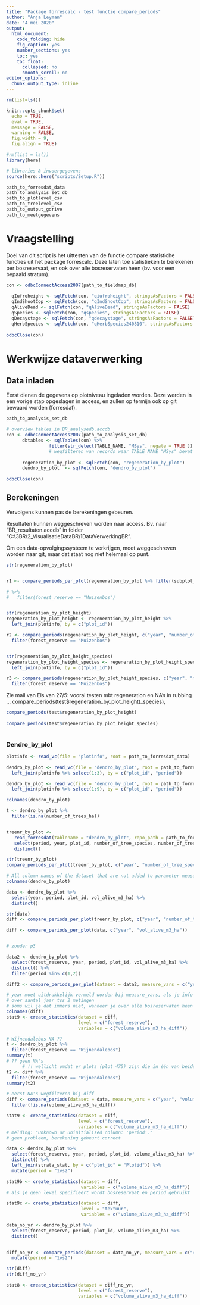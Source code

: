 ```yaml
---
title: "Package forrescalc - test functie compare_periods"
author: "Anja Leyman"
date: "4 mei 2020"
output: 
  html_document:
    code_folding: hide
    fig_caption: yes
    number_sections: yes
    toc: yes
    toc_float:
      collapsed: no
      smooth_scroll: no
editor_options: 
  chunk_output_type: inline
---
```


```r
rm(list=ls())
```

```r
knitr::opts_chunk$set(
  echo = TRUE,
  eval = TRUE,
  message = FALSE,
  warning = FALSE, 
  fig.width = 9,
  fig.align = TRUE)

#rm(list = ls())
library(here)

# libraries & invoergegevens
source(here::here("scripts/Setup.R"))

```


```r
path_to_forresdat_data
path_to_analysis_set_db
path_to_plotlevel_csv
path_to_treelevel_csv
path_to_output_gdrive
path_to_meetgegevens

```

# Vraagstelling

Doel van dit script is het uittesten van de functie compare statistiche functies uit het package forrescalc.
Deze laten toe statistieken te berekenen per bosreservaat, en ook over alle bosreservaten heen (bv. voor een bepaald stratum).

<!-- Onderstaande tabel geeft een overzicht van de gegevens die gebruikt worden voor de analyse.   -->

```r
con <- odbcConnectAccess2007(path_to_fieldmap_db)
  
  qIufroheight <- sqlFetch(con, "qiufroheight", stringsAsFactors = FALSE)
  qIndShootCop <- sqlFetch(con, "qIndShootCop", stringsAsFactors = FALSE)
  qAliveDead <- sqlFetch(con, "qAliveDead", stringsAsFactors = FALSE)
  qSpecies <- sqlFetch(con, "qspecies", stringsAsFactors = FALSE)
  qDecaystage <- sqlFetch(con, "qdecaystage", stringsAsFactors = FALSE)
  qHerbSpecies <- sqlFetch(con, "qHerbSpecies240810", stringsAsFactors = FALSE)
  
odbcClose(con)
```



# Werkwijze dataverwerking

## Data inladen

Eerst dienen de gegevens op plotniveau ingeladen worden. 
Deze werden in een vorige stap opgeslagen in access, en zullen op termijn ook op git bewaard worden (forresdat). 


```r
path_to_analysis_set_db

# overview tables in BR_analysedb.accdb
con <- odbcConnectAccess2007(path_to_analysis_set_db)
      dbtables <- sqlTables(con) %>% 
                filter(str_detect(TABLE_NAME, "MSys", negate = TRUE ))
                # wegfilteren van records waar TABLE_NAME "MSys" bevat
      
      regeneration_by_plot <- sqlFetch(con, "regeneration_by_plot")
      dendro_by_plot  <- sqlFetch(con, "dendro_by_plot")
      
odbcClose(con)

```

## Berekeningen
Vervolgens kunnen pas de berekeningen gebeuren.

Resultaten kunnen weggeschreven worden naar access. Bv. naar "BR_resultaten.accdb" in folder "C:\3BR\2_VisualisatieDataBR\1DataVerwerkingBR\Output".

Om een data-opvolgingssysteem te verkrijgen, moet weggeschreven worden naar git, maar dat staat nog niet helemaal op punt.


```r
str(regeneration_by_plot)


r1 <- compare_periods_per_plot(regeneration_by_plot %>% filter(subplot_id == 1) %>% select(period, plot_id, year, number_of_tree_species, mean_number_established_ha), c("year", "number_of_tree_species", "mean_number_established_ha")) 

# %>% 
#   filter(forest_reserve == "Muizenbos")


str(regeneration_by_plot_height)
regeneration_by_plot_height <- regeneration_by_plot_height %>% 
  left_join(plotinfo, by = c("plot_id"))

r2 <- compare_periods(regeneration_by_plot_height, c("year", "number_of_tree_species", "min_number_of_trees_ha", "max_number_of_trees_ha", "rubbing_damage_perc")) %>% 
  filter(forest_reserve == "Muizenbos") 


str(regeneration_by_plot_height_species)
regeneration_by_plot_height_species <- regeneration_by_plot_height_species %>% 
  left_join(plotinfo, by = c("plot_id"))

r3 <- compare_periods(regeneration_by_plot_height_species, c("year", "min_number_of_trees_ha", "max_number_of_trees_ha", "rubbing_damage_perc")) %>% 
  filter(forest_reserve == "Muizenbos")

```


Zie mail van Els van 27/5: vooral testen mbt regeneration en NA's in rubbing ...
compare_periods(test$regeneration_by_plot_height(_species),

```r
compare_periods(test$regeneration_by_plot_height)
      
compare_periods(test$regeneration_by_plot_height_species)             
                          
```


### Dendro_by_plot

```r
plotinfo <- read_vc(file = "plotinfo", root = path_to_forresdat_data) 

dendro_by_plot <- read_vc(file = "dendro_by_plot", root = path_to_forresdat_data) %>% 
  left_join(plotinfo %>% select(1:3), by = c("plot_id", "period"))

```
```r
dendro_by_plot <- read_vc(file = "dendro_by_plot", root = path_to_forresdat_data) %>% 
  left_join(plotinfo %>% select(1:9), by = c("plot_id", "period"))

colnames(dendro_by_plot)

t <- dendro_by_plot %>% 
  filter(is.na(number_of_trees_ha))



```

```r
treenr_by_plot <-
   read_forresdat(tablename = "dendro_by_plot", repo_path = path_to_forresdat_data) %>%
   select(period, year, plot_id, number_of_tree_species, number_of_trees_ha) %>%
   distinct()

str(treenr_by_plot)
compare_periods_per_plot(treenr_by_plot, c("year", "number_of_tree_species", "number_of_trees_ha"))
```


```r
# All column names of the dataset that are not added to parameter measure_vars, are considered as grouping variables, except for period
colnames(dendro_by_plot)

data <- dendro_by_plot %>% 
  select(year, period, plot_id, vol_alive_m3_ha) %>%
  distinct()

str(data)
diff <- compare_periods_per_plot(treenr_by_plot, c("year", "number_of_tree_species", "number_of_trees_ha"))

diff <- compare_periods_per_plot(data, c("year", "vol_alive_m3_ha"))


# zonder p3

data2 <- dendro_by_plot %>% 
  select(forest_reserve, year, period, plot_id, vol_alive_m3_ha) %>%
  distinct() %>% 
  filter(period %in% c(1,2))

diff2 <- compare_periods_per_plot(dataset = data2, measure_vars = c("year", "vol_alive_m3_ha"))

# year moet uitdrukkelijk vermeld worden bij measure_vars, als je info wil verkrijgen 
# over aantal jaar tss 2 metingen
# soms wil je dat immers niet, wanneer je over alle bosreservaten heen variabelen wil vergelijken
colnames(diff)
stat9 <- create_statistics(dataset = diff, 
                           level = c("forest_reserve"), 
                           variables = c("volume_alive_m3_ha_diff"))

# Wijnendalebos NA ??
t <- dendro_by_plot %>% 
  filter(forest_reserve == "Wijnendalebos")
summary(t)
# ?? geen NA's
      # !! wellicht omdat er plots (plot 475) zijn die in één van beide periodes niet voorkomen => deze eerst wegfilteren!!
t2 <- diff %>% 
  filter(forest_reserve == "Wijnendalebos")
summary(t2)

# eerst NA's wegfilteren bij diff
diff <- compare_periods(dataset = data, measure_vars = c("year", "volume_alive_m3_ha")) %>% 
  filter(!is.na(volume_alive_m3_ha_diff)) 

stat9 <- create_statistics(dataset = diff, 
                           level = c("forest_reserve"), 
                           variables = c("volume_alive_m3_ha_diff"))
# melding: "Unknown or uninitialised column: 'period'."
# geen probleem, berekening gebeurt correct

```


```r
data <- dendro_by_plot %>% 
  select(forest_reserve, year, period, plot_id, volume_alive_m3_ha) %>%
  distinct() %>% 
  left_join(strata_stat, by = c("plot_id" = "Plotid")) %>% 
  mutate(period = "1vs2")

stat9b <- create_statistics(dataset = diff, 
                            variables = c("volume_alive_m3_ha_diff"))
# als je geen level specifieert wordt bosreservaat en period gebruikt

stat9c <- create_statistics(dataset = diff, 
                            level = "textuur",
                            variables = c("volume_alive_m3_ha_diff"))

```


```r
data_no_yr <- dendro_by_plot %>% 
  select(forest_reserve, period, plot_id, volume_alive_m3_ha) %>%
  distinct()
  

diff_no_yr <- compare_periods(dataset = data_no_yr, measure_vars = c("volume_alive_m3_ha")) %>% 
  mutate(period = "1vs2")

```

```r
str(diff)
str(diff_no_yr)

stat8 <- create_statistics(dataset = diff_no_yr, 
                           level = c("forest_reserve"), 
                           variables = c("volume_alive_m3_ha_diff"))

```


